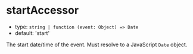 
# startAccessor

- type: `string | function (event: Object) => Date`
- default: 'start'

The start date/time of the event. Must resolve to a JavaScript `Date` object.

<Story id="props--start-accessor" />
